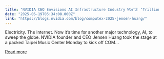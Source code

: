 ```yaml
---
title: "NVIDIA CEO Envisions AI Infrastructure Industry Worth ‘Trillions of Dollars’"
date: "2025-05-19T05:34:08.000Z"
link: "https://blogs.nvidia.com/blog/computex-2025-jensen-huang/"
---
```


Electricity. The Internet. Now it’s time for another major technology, AI, to sweep the globe. NVIDIA founder and CEO Jensen Huang took the stage at a packed Taipei Music Center Monday to kick off COM...

[Read more](https://blogs.nvidia.com/blog/computex-2025-jensen-huang/)
